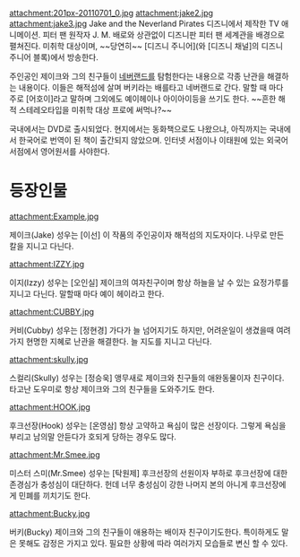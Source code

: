 attachment:201px-20110701_0.jpg
attachment:jake2.jpg
attachment:jake3.jpg
Jake and the Neverland Pirates
디즈니에서 제작한 TV 애니메이션. 피터 팬 원작자 J. M. 배로와 상관없이 디즈니판 피터 팬 세계관을 배경으로 펼쳐진다. 미취학 대상이며, ~~당연히~~ [디즈니 주니어](와 [디즈니 채널]의 디즈니 주니어 블록)에서 방송한다.

주인공인 제이크와 그의 친구들이 [[네버랜드]]를 탐험한다는 내용으로 각종 난관을 해결하는 내용이다. 이들은 해적섬에 살며 버키라는 배를타고 네버랜드로 간다. 말할 때 마다 주로 [어호이]라고 말하며 그외에도 예이헤이나 아이아이등을 쓰기도 한다. ~~흔한 해적 스테레오타입을 미취학 대상 프로에 써먹나?~~

국내에서는 DVD로 출시되었다. 현지에서는 동화책으로도 나왔으냐, 아직까지는 국내에서 한국어로 번역이 된 책이 출간되지 않았으며. 인터넷 서점이나 이태원에 있는 외국어 서점에서 영어원서를 사야한다.

= 등장인물 =

attachment:Example.jpg

제이크(Jake)
성우는 [이선]
이 작품의 주인공이자 해적섬의 지도자이다.
나무로 만든 칼을 지니고 다닌다.

attachment:IZZY.jpg

이지(Izzy)
성우는 [오인실]
제이크의 여자친구이며 항상 하늘을 날 수 있는 요정가루를 지니고 다닌다.
말할때 마다 예이 헤이라고 한다.

attachment:CUBBY.jpg

커비(Cubby)
성우는 [정현경]
가다가 늘 넘어지기도 하지만, 어려운일이 생겼을때 여려가지 현명한 지혜로 난관을 해결한다. 
늘 지도를 지니고 다닌다.

attachment:skully.jpg

스컬리(Skully)
성우는 [정승욱]
앵무새로 제이크와 친구들의 애완동물이자 친구이다.
타고난 도우미로 항상 제이크와 그의 친구들을 도와주기도 한다.

attachment:HOOK.jpg

후크선장(Hook)
성우는 [온영삼]
항상 고약하고 욕심이 많은 선장이다.
그렇게 욕심을 부리고 남의말 안듣다가 호되게 당하는 경우도 많다.

attachment:Mr.Smee.jpg

미스터 스미(Mr.Smee)
성우는 [탁원제]
후크선장의 선원이자 부하로 후크선장에 대한 존경심가 충성심이 대단하다.
헌데 너무 충성심이 강한 나머지 본의 아니게 후크선장에게 민폐를 끼치기도 한다.

attachment:Bucky.jpg

버키(Bucky)
제이크와 그의 친구들이 애용하는 배이자 친구이기도한다.
특이하게도 말은 못해도 감정은 가지고 있다.
필요한 상황에 따라 여러가지 모습들로 변신 할 수 있다.
